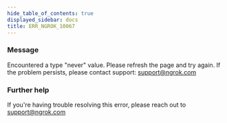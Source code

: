 ```yaml
---
hide_table_of_contents: true
displayed_sidebar: docs
title: ERR_NGROK_10067
---
```


### Message

Encountered a type "never" value. Please refresh the page and try again. If the problem persists, please contact support: support@ngrok.com

### Further help

If you're having trouble resolving this error, please reach out to [support@ngrok.com](mailto:support@ngrok.com?subject=Help%20with%20ERR_NGROK_10067)
